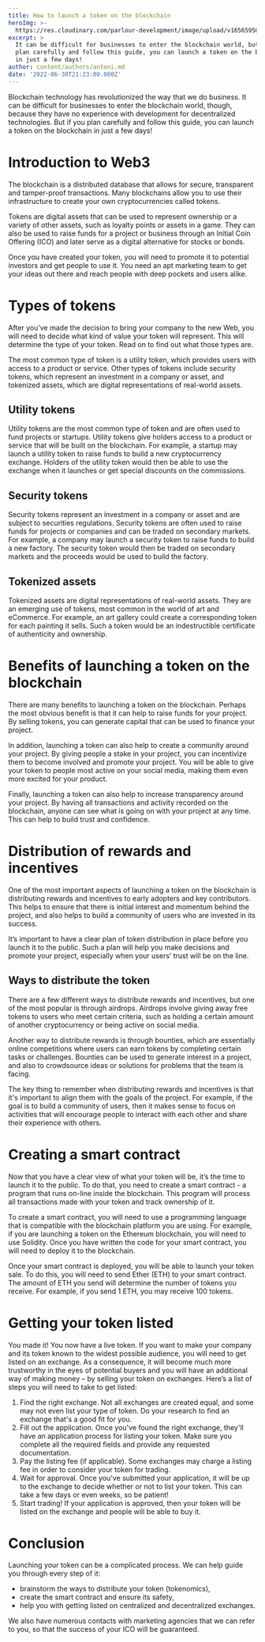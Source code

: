 ```yaml
---
title: How to launch a token on the blockchain
heroImg: >-
  https://res.cloudinary.com/parlour-development/image/upload/v1656595060/articles/bitcoin-blockchain-token-178214690_hx5zpj.jpg
excerpt: >
  It can be difficult for businesses to enter the blockchain world, but if you
  plan carefully and follow this guide, you can launch a token on the blockchain
  in just a few days!
author: content/authors/antoni.md
date: '2022-06-30T21:23:00.000Z'
---
```


Blockchain technology has revolutionized the way that we do business. It can be difficult for businesses to enter the blockchain world, though, because they have no experience with development for decentralized technologies. But if you plan carefully and follow this guide, you can launch a token on the blockchain in just a few days!

# Introduction to Web3

The blockchain is a distributed database that allows for secure, transparent and tamper-proof transactions. Many blockchains allow you to use their infrastructure to create your own cryptocurrencies called tokens.

Tokens are digital assets that can be used to represent ownership or a variety of other assets, such as loyalty points or assets in a game. They can also be used to raise funds for a project or business through an Initial Coin Offering (ICO) and later serve as a digital alternative for stocks or bonds.

Once you have created your token, you will need to promote it to potential investors and get people to use it. You need an apt marketing team to get your ideas out there and reach people with deep pockets and users alike.

# Types of tokens

After you’ve made the decision to bring your company to the new Web, you will need to decide what kind of value your token will represent. This will determine the type of your token. Read on to find out what those types are.

The most common type of token is a utility token, which provides users with access to a product or service. Other types of tokens include security tokens, which represent an investment in a company or asset, and tokenized assets, which are digital representations of real-world assets.

## Utility tokens

Utility tokens are the most common type of token and are often used to fund projects or startups. Utility tokens give holders access to a product or service that will be built on the blockchain. For example, a startup may launch a utility token to raise funds to build a new cryptocurrency exchange. Holders of the utility token would then be able to use the exchange when it launches or get special discounts on the commissions.

## Security tokens

Security tokens represent an investment in a company or asset and are subject to securities regulations. Security tokens are often used to raise funds for projects or companies and can be traded on secondary markets. For example, a company may launch a security token to raise funds to build a new factory. The security token would then be traded on secondary markets and the proceeds would be used to build the factory.

## Tokenized assets

Tokenized assets are digital representations of real-world assets. They are an emerging use of tokens, most common in the world of art and eCommerce. For example, an art gallery could create a corresponding token for each painting it sells. Such a token would be an indestructible certificate of authenticity and ownership.

# Benefits of launching a token on the blockchain

There are many benefits to launching a token on the blockchain. Perhaps the most obvious benefit is that it can help to raise funds for your project. By selling tokens, you can generate capital that can be used to finance your project.

In addition, launching a token can also help to create a community around your project. By giving people a stake in your project, you can incentivize them to become involved and promote your project. You will be able to give your token to people most active on your social media, making them even more excited for your product.

Finally, launching a token can also help to increase transparency around your project. By having all transactions and activity recorded on the blockchain, anyone can see what is going on with your project at any time. This can help to build trust and confidence.

# Distribution of rewards and incentives

One of the most important aspects of launching a token on the blockchain is distributing rewards and incentives to early adopters and key contributors. This helps to ensure that there is initial interest and momentum behind the project, and also helps to build a community of users who are invested in its success.

It’s important to have a clear plan of token distribution in place before you launch it to the public. Such a plan will help you make decisions and promote your project, especially when your users’ trust will be on the line.

## Ways to distribute the token

There are a few different ways to distribute rewards and incentives, but one of the most popular is through airdrops. Airdrops involve giving away free tokens to users who meet certain criteria, such as holding a certain amount of another cryptocurrency or being active on social media.

Another way to distribute rewards is through bounties, which are essentially online competitions where users can earn tokens by completing certain tasks or challenges. Bounties can be used to generate interest in a project, and also to crowdsource ideas or solutions for problems that the team is facing.

The key thing to remember when distributing rewards and incentives is that it's important to align them with the goals of the project. For example, if the goal is to build a community of users, then it makes sense to focus on activities that will encourage people to interact with each other and share their experience with others.

# Creating a smart contract

Now that you have a clear view of what your token will be, it’s the time to launch it to the public. To do that, you need to create a smart contract - a program that runs on-line inside the blockchain. This program will process all transactions made with your token and track ownership of it.

To create a smart contract, you will need to use a programming language that is compatible with the blockchain platform you are using. For example, if you are launching a token on the Ethereum blockchain, you will need to use Solidity. Once you have written the code for your smart contract, you will need to deploy it to the blockchain.

Once your smart contract is deployed, you will be able to launch your token sale. To do this, you will need to send Ether (ETH) to your smart contract. The amount of ETH you send will determine the number of tokens you receive. For example, if you send 1 ETH, you may receive 100 tokens.

# Getting your token listed

You made it! You now have a live token. If you want to make your company and its token known to the widest possible audience, you will need to get listed on an exchange. As a consequence, it will become much more trustworthy in the eyes of potential buyers and you will have an additional way of making money – by selling your token on exchanges. Here’s a list of steps you will need to take to get listed:

1.  Find the right exchange. Not all exchanges are created equal, and some may not even list your type of token. Do your research to find an exchange that's a good fit for you.
2.  Fill out the application. Once you've found the right exchange, they'll have an application process for listing your token. Make sure you complete all the required fields and provide any requested documentation.
3.  Pay the listing fee (if applicable). Some exchanges may charge a listing fee in order to consider your token for trading.
4.  Wait for approval. Once you've submitted your application, it will be up to the exchange to decide whether or not to list your token. This can take a few days or even weeks, so be patient!
5.  Start trading! If your application is approved, then your token will be listed on the exchange and people will be able to buy it.

# Conclusion

Launching your token can be a complicated process. We can help guide you through every step of it:

*   brainstorm the ways to distribute your token (tokenomics),
*   create the smart contract and ensure its safety,
*   help you with getting listed on centralized and decentralized exchanges.

We also have numerous contacts with marketing agencies that we can refer to you, so that the success of your ICO will be guaranteed.

<NewsletterSignup
  placeholder="Enter your email"
  buttonText="Notify Me"
/>
